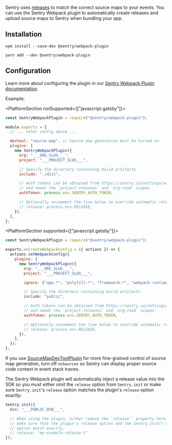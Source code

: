 Sentry uses [releases](/product/releases/) to match the correct source maps to your events.
You can use the Sentry Webpack plugin to automatically create releases and upload source maps to Sentry when bundling your app.

## Installation

```shell {tabTitle:npm}
npm install --save-dev @sentry/webpack-plugin
```

```shell {tabTitle:yarn}
yarn add --dev @sentry/webpack-plugin
```

## Configuration

Learn more about configuring the plugin in our [Sentry Webpack Plugin documentation](https://github.com/getsentry/sentry-webpack-plugin).

Example:

<PlatformSection notSupported={["javascript.gatsby"]}>

```javascript {filename:webpack.config.js}
const SentryWebpackPlugin = require("@sentry/webpack-plugin");

module.exports = {
  // ... other config above ...

  devtool: "source-map", // Source map generation must be turned on
  plugins: [
    new SentryWebpackPlugin({
      org: "___ORG_SLUG___",
      project: "___PROJECT_SLUG___",

      // Specify the directory containing build artifacts
      include: "./dist",

      // Auth tokens can be obtained from https://sentry.io/settings/account/api/auth-tokens/
      // and needs the `project:releases` and `org:read` scopes
      authToken: process.env.SENTRY_AUTH_TOKEN,

      // Optionally uncomment the line below to override automatic release name detection
      // release: process.env.RELEASE,
    }),
  ],
};
```

</PlatformSection>

<PlatformSection supported={["javascript.gatsby"]}>

```javascript {filename:gatsby-node.js}
const SentryWebpackPlugin = require("@sentry/webpack-plugin");

exports.onCreateWebpackConfig = ({ actions }) => {
  actions.setWebpackConfig({
    plugins: [
      new SentryWebpackPlugin({
        org: "___ORG_SLUG___",
        project: "___PROJECT_SLUG___",

        ignore: ["app-*", "polyfill-*", "framework-*", "webpack-runtime-*"],

        // Specify the directory containing build artifacts
        include: "public",

        // Auth tokens can be obtained from https://sentry.io/settings/account/api/auth-tokens/
        // and needs the `project:releases` and `org:read` scopes
        authToken: process.env.SENTRY_AUTH_TOKEN,

        // Optionally uncomment the line below to override automatic release name detection
        // release: process.env.RELEASE,
      }),
    ],
  });
};
```

</PlatformSection>

<Note>

If you use [SourceMapDevToolPlugin](https://webpack.js.org/plugins/source-map-dev-tool-plugin) for more fine-grained control of source map generation, turn off `noSources` so Sentry can display proper source code context in event stack traces.

</Note>

The Sentry Webpack plugin will automatically inject a release value into the SDK so you must either omit the `release` option from `Sentry.init` or make sure `Sentry.init`'s `release` option matches the plugin's `release` option exactly:

```javascript
Sentry.init({
  dsn: "___PUBLIC_DSN___",

  // When using the plugin, either remove the `release`` property here entirely or
  // make sure that the plugin's release option and the Sentry.init()'s release
  // option match exactly.
  // release: "my-example-release-1"
});
```
